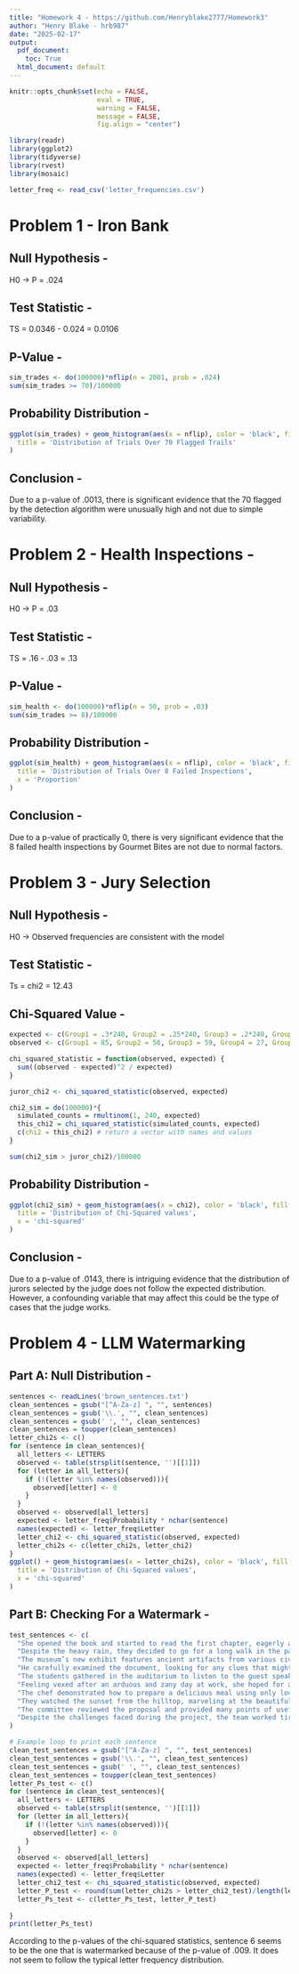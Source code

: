 ```yaml
---
title: "Homework 4 - https://github.com/Henryblake2777/Homework3"
author: "Henry Blake - hrb987"
date: "2025-02-17"
output:
  pdf_document:
    toc: True
  html_document: default
---
```


```r
knitr::opts_chunk$set(echo = FALSE,
                      eval = TRUE,
                      warning = FALSE,
                      message = FALSE,
                      fig.align = "center")

library(readr)
library(ggplot2)
library(tidyverse)
library(rvest)
library(mosaic)

letter_freq <- read_csv('letter_frequencies.csv')
```

# Problem 1 - Iron Bank

## Null Hypothesis - 

H0 -> P = .024

## Test Statistic -

TS = 0.0346 - 0.024 = 0.0106

## P-Value -

```r
sim_trades <- do(100000)*nflip(n = 2001, prob = .024)
sum(sim_trades >= 70)/100000

```

## Probability Distribution -

```r
ggplot(sim_trades) + geom_histogram(aes(x = nflip), color = 'black', fill = '#B9375E') + labs(
  title = 'Distribution of Trials Over 70 Flagged Trails'
)
```

## Conclusion -

Due to a p-value of .0013, there is significant evidence that the 70 flagged by the detection algorithm were unusually high and not due to simple variability.

# Problem 2 - Health Inspections - 

## Null Hypothesis - 

H0 -> P = .03

## Test Statistic -

TS  = .16 - .03 = .13

## P-Value -

```r
sim_health <- do(100000)*nflip(n = 50, prob = .03)
sum(sim_trades >= 8)/100000

```

## Probability Distribution -

```r
ggplot(sim_health) + geom_histogram(aes(x = nflip), color = 'black', fill = '#BE9A60',binwidth = 1) + labs(
  title = 'Distribution of Trials Over 8 Failed Inspections',
  x = 'Proportion'
)
```

## Conclusion -

Due to a p-value of practically 0, there is very significant evidence that the 8 failed health inspections by Gourmet Bites are not due to normal factors.

# Problem 3 - Jury Selection

## Null Hypothesis - 

H0 -> Observed frequencies are consistent with the model

## Test Statistic -

Ts = chi2 = 12.43

## Chi-Squared Value -

```r
expected <- c(Group1 = .3*240, Group2 = .25*240, Group3 = .2*240, Group4 = .15*240, Group5 = .1*240)
observed <- c(Group1 = 85, Group2 = 56, Group3 = 59, Group4 = 27, Group5 = 13)

chi_squared_statistic = function(observed, expected) {
  sum((observed - expected)^2 / expected)
}

juror_chi2 <- chi_squared_statistic(observed, expected)

chi2_sim = do(100000)*{
  simulated_counts = rmultinom(1, 240, expected)
  this_chi2 = chi_squared_statistic(simulated_counts, expected)
  c(chi2 = this_chi2) # return a vector with names and values
}

sum(chi2_sim > juror_chi2)/100000
```

## Probability Distribution -

```r
ggplot(chi2_sim) + geom_histogram(aes(x = chi2), color = 'black', fill = '#CEDDBB',binwidth = 1) + labs(
  title = 'Distribution of Chi-Squared values',
  x = 'chi-squared'
)
```

## Conclusion -

Due to a p-value of .0143, there is intriguing evidence that the distribution of jurors selected by the judge does not follow the expected distribution. However, a confounding variable that may affect this could be the type of cases that the judge works.

# Problem 4 - LLM Watermarking

## Part A: Null Distribution - 

```r
sentences <- readLines('brown_sentences.txt')
clean_sentences = gsub("[^A-Za-z] ", "", sentences)
clean_sentences = gsub('\\.', "", clean_sentences)
clean_sentences = gsub(' ', "", clean_sentences)
clean_sentences = toupper(clean_sentences)
letter_chi2s <- c()
for (sentence in clean_sentences){
  all_letters <- LETTERS
  observed <- table(strsplit(sentence, '')[[1]])
  for (letter in all_letters){
    if (!(letter %in% names(observed))){
      observed[letter] <- 0
    }
  }
  observed <- observed[all_letters]
  expected <- letter_freq$Probability * nchar(sentence)
  names(expected) <- letter_freq$Letter
  letter_chi2 <- chi_squared_statistic(observed, expected)
  letter_chi2s <- c(letter_chi2s, letter_chi2)
}
ggplot() + geom_histogram(aes(x = letter_chi2s), color = 'black', fill = '#434343') + labs(
  title = 'Distribution of Chi-Squared values',
  x = 'chi-squared'
)
```

## Part B: Checking For a Watermark - 

```r
test_sentences <- c(
  "She opened the book and started to read the first chapter, eagerly anticipating what might come next.",
  "Despite the heavy rain, they decided to go for a long walk in the park, crossing the main avenue by the fountain in the center.",
  "The museum’s new exhibit features ancient artifacts from various civilizations around the world.",
  "He carefully examined the document, looking for any clues that might help solve the mystery.",
  "The students gathered in the auditorium to listen to the guest speaker’s inspiring lecture.",
  "Feeling vexed after an arduous and zany day at work, she hoped for a peaceful and quiet evening at home, cozying up after a quick dinner with some TV, or maybe a book on her upcoming visit to Auckland.",
  "The chef demonstrated how to prepare a delicious meal using only locally sourced ingredients, focusing mainly on some excellent dinner recipes from Spain.",
  "They watched the sunset from the hilltop, marveling at the beautiful array of colors in the sky.",
  "The committee reviewed the proposal and provided many points of useful feedback to improve the project’s effectiveness.",
  "Despite the challenges faced during the project, the team worked tirelessly to ensure its successful completion, resulting in a product that exceeded everyone’s expectations."
)

# Example loop to print each sentence
clean_test_sentences = gsub("[^A-Za-z] ", "", test_sentences)
clean_test_sentences = gsub('\\.', "", clean_test_sentences)
clean_test_sentences = gsub(' ', "", clean_test_sentences)
clean_test_sentences = toupper(clean_test_sentences)
letter_Ps_test <- c()
for (sentence in clean_test_sentences){
  all_letters <- LETTERS
  observed <- table(strsplit(sentence, '')[[1]])
  for (letter in all_letters){
    if (!(letter %in% names(observed))){
      observed[letter] <- 0
    }
  }
  observed <- observed[all_letters]
  expected <- letter_freq$Probability * nchar(sentence)
  names(expected) <- letter_freq$Letter
  letter_chi2_test <- chi_squared_statistic(observed, expected)
  letter_P_test <- round(sum(letter_chi2s > letter_chi2_test)/length(letter_chi2s),3)
  letter_Ps_test <- c(letter_Ps_test, letter_P_test)
  
}
print(letter_Ps_test)
```

According to the p-values of the chi-squared statistics, sentence 6 seems to be the one that is watermarked because of the p-value of .009. It does not seem to follow the typical letter frequency distribution.
